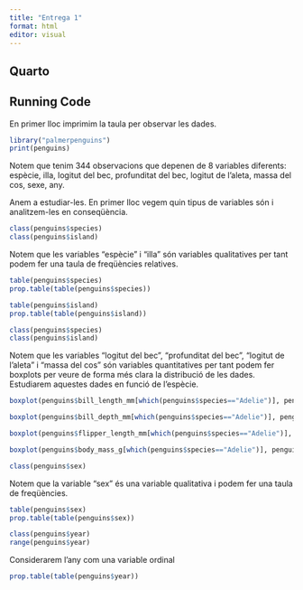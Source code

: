 ```yaml
---
title: "Entrega 1"
format: html
editor: visual
---
```


## Quarto

## Running Code

En primer lloc imprimim la taula per observar les dades.

```r
library("palmerpenguins")
print(penguins)
```

Notem que tenim 344 observacions que depenen de 8 variables diferents: espècie, illa, logitut del bec, profunditat del bec, logitut de l'aleta, massa del cos, sexe, any.

Anem a estudiar-les. En primer lloc vegem quin tipus de variables són i analitzem-les en conseqüència.

```r
class(penguins$species)
class(penguins$island)
```

Notem que les variables "espècie" i "illa" són variables qualitatives per tant podem fer una taula de freqüències relatives.

```r
table(penguins$species)
prop.table(table(penguins$species))
```

```r
table(penguins$island)
prop.table(table(penguins$island))
```

```r
class(penguins$species)
class(penguins$island)
```

Notem que les variables "logitut del bec", "profunditat del bec", "logitut de l'aleta" i "massa del cos" són variables quantitatives per tant podem fer boxplots per veure de forma més clara la distribució de les dades. Estudiarem aquestes dades en funció de l'espècie.

```r
boxplot(penguins$bill_length_mm[which(penguins$species=="Adelie")], penguins$bill_length_mm[which(penguins$species=="Chinstrap")], penguins$bill_length_mm[which(penguins$species=="Gentoo")], names= c("Adelie", "Chinstrap","Gentoo"), xlab= "espècie", ylab= "longitut del bec(mm)")
```

```r
boxplot(penguins$bill_depth_mm[which(penguins$species=="Adelie")], penguins$bill_depth_mm[which(penguins$species=="Chinstrap")], penguins$bill_depth_mm[which(penguins$species=="Gentoo")], names= c("Adelie", "Chinstrap","Gentoo"), xlab= "espècie", ylab= "profunditat del bec(mm)")
```

```r
boxplot(penguins$flipper_length_mm[which(penguins$species=="Adelie")], penguins$flipper_length_mm[which(penguins$species=="Chinstrap")], penguins$flipper_length_mm[which(penguins$species=="Gentoo")], names= c("Adelie", "Chinstrap","Gentoo"), xlab= "espècie", ylab= "longitut de l'aleta(mm)")
```

```r
boxplot(penguins$body_mass_g[which(penguins$species=="Adelie")], penguins$body_mass_g[which(penguins$species=="Chinstrap")], penguins$body_mass_g[which(penguins$species=="Gentoo")], names= c("Adelie", "Chinstrap","Gentoo"), xlab= "espècie", ylab= "massa del cos(g)")
```

```r
class(penguins$sex)
```

Notem que la variable "sex" és una variable qualitativa i podem fer una taula de freqüències.

```r
table(penguins$sex)
prop.table(table(penguins$sex))
```

```r
class(penguins$year)
range(penguins$year)
```

Considerarem l'any com una variable ordinal

```r
prop.table(table(penguins$year))
```
